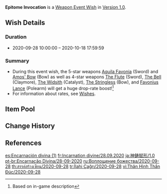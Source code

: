 {{Wish
|name              = Epitome Invocation 2020-09-28
|image             = Epitome Invocation 2020-09-28.png
|type              = Weapon Event
|duration          = event
|time_start        = 2020-09-28 10:00:00
|time_start_offset = GMT+8
|time_end          = 2020-10-18 17:59:59
|succeeding        = Epitome Invocation/2020-10-20
|alongside         = Ballad in Goblets/2020-09-28
}}
{{Description|Dear Travelers:<br>The new event wish "Epitome Invocation" is about to begin!<br>Time to stock up on weapons and characters to make your party stronger in combat!<ref>Twitter: [https://twitter.com/GenshinImpact/status/1310557368183328769 Official Announcement]</ref>}}
'''Epitome Invocation''' is a [[Weapon Event Wish]] in [[Version 1.0]].

==Wish Details==
===Duration===
* 2020-09-28 10:00:00 &ndash; 2020-10-18 17:59:59

===Summary===
* During this event wish, the 5-star weapons [[Aquila Favonia]] (Sword) and [[Amos' Bow]] (Bow) as well as 4-star weapons [[The Flute]] (Sword), [[The Bell]] (Claymore), [[The Widsith]] (Catalyst), [[The Stringless]] (Bow), and [[Favonius Lance]] (Polearm) will get a huge drop-rate boost!<ref>Based on in-game description</ref>
* For information about rates, see [[Wish]]es.

==Item Pool==
{{Wish Pool
|weapon_5_F    = Aquila Favonia; Amos' Bow
|weapon_4_F    = The Flute; The Bell; The Widsith; The Stringless; Favonius Lance
|character_4   = Barbara; Beidou; Bennett; Chongyun; Fischl; Ningguang; Noelle; Razor; Sucrose; Xiangling; Xingqiu
|weapon_5      = Lost Prayer to the Sacred Winds; Primordial Jade Winged-Spear; Skyward Atlas; Skyward Blade; Skyward Harp; Skyward Pride; Skyward Spine; Wolf's Gravestone
|weapon_4      = Dragon's Bane; Eye of Perception; Favonius Codex; Favonius Greatsword; Favonius Sword; Favonius Warbow; Lion's Roar; Rainslasher; Rust; Sacrificial Bow; Sacrificial Fragments; Sacrificial Greatsword; Sacrificial Sword
|weapon_3      = Black Tassel; Bloodtainted Greatsword; Cool Steel; Debate Club; Emerald Orb; Ferrous Shadow; Harbinger of Dawn; Magic Guide; Raven Bow; Sharpshooter's Oath; Skyrider Sword; Slingshot; Thrilling Tales of Dragon Slayers
}}

==Change History==
{{Change History|1.0}}

==References==
{{Reflist}}

[[es:Encarnación divina (1)]]
[[fr:Incarnation divine/28.09.2020]]
[[ja:神鋳賦形/1.0]]
[[pt-br:Encarnação Divina/28-09-2020]]
[[ru:Воплощение божества/2020-09-28]]
[[th:สรรค์สร้างเซียน/2020-09-28]]
[[tr:İlahi Çağrı/2020-09-28]]
[[vi:Thân Hình Thần Đúc/2020-09-28]]